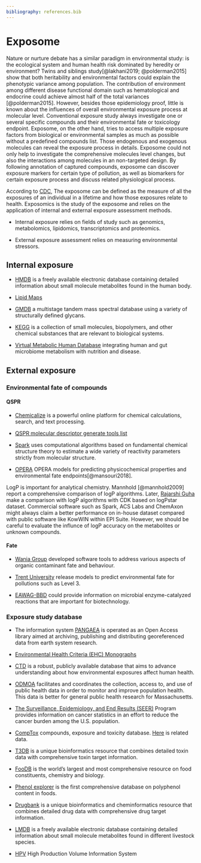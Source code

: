 ```yaml
---
bibliography: references.bib
---
```


# Exposome

Nature or nurture debate has a similar paradigm in environmental study: is the ecological system and human health risk dominated by heredity or environment? Twins and siblings study[@lakhani2019; @polderman2015] show that both heritability and environmental factors could explain the phenotypic variance among population. The contribution of environment among different disease functional domain such as hematological and endocrine could achieve almost half of the total variances [@polderman2015]. However, besides those epidemiology proof, little is known about the influences of overall environmental exposure process at molecular level. Conventional exposure study always investigate one or several specific compounds and their environmental fate or toxicology endpoint. Exposome, on the other hand, tries to access multiple exposure factors from biological or environmental samples as much as possible without a predefined compounds list. Those endogenous and exogenous molecules can reveal the exposure process in details. Exposome could not only help to investigate the comprehensive molecules level changes, but also the interactions among molecules in an non-targeted design. By following annotation of captured compounds, exposome can discover exposure markers for certain type of pollution, as well as biomarkers for certain exposure process and discuss related physiological process.

According to [CDC](https://www.cdc.gov/niosh/topics/exposome/default.html), The exposome can be defined as the measure of all the exposures of an individual in a lifetime and how those exposures relate to health. Exposomics is the study of the exposome and relies on the application of internal and external exposure assessment methods.

-   Internal exposure relies on fields of study such as genomics, metabolomics, lipidomics, transcriptomics and proteomics.

-   External exposure assessment relies on measuring environmental stressors.

## Internal exposure

-   [HMDB](http://www.hmdb.ca/) is a freely available electronic database containing detailed information about small molecule metabolites found in the human body.

-   [Lipid Maps](http://www.lipidmaps.org/)

-   [GMDB](https://jcggdb.jp/rcmg/glycodb/Ms_ResultSearch) a multistage tandem mass spectral database using a variety of structurally defined glycans.

-   [KEGG](https://www.genome.jp/kegg/compound/) is a collection of small molecules, biopolymers, and other chemical substances that are relevant to biological systems.

-   [Virtual Metabolic Human Database](https://www.vmh.life/) integrating human and gut microbiome metabolism with nutrition and disease.

## External exposure

### Environmental fate of compounds

#### QSPR

-   [Chemicalize](https://chemicalize.com/) is a powerful online platform for chemical calculations, search, and text processing.

-   [QSPR molecular descriptor generate tools list](http://www.moleculardescriptors.eu/resources/resources.htm)

-   [Spark](http://www.archemcalc.com/sparc.html) uses computational algorithms based on fundamental chemical structure theory to estimate a wide variety of reactivity parameters strictly from molecular structure.

-   [OPERA](https://jcheminf.biomedcentral.com/articles/10.1186/s13321-018-0263-1) OPERA models for predicting physicochemical properties and environmental fate endpoints[@mansouri2018].

LogP is important for analytical chemistry. Mannhold [@mannhold2009] report a comprehensive comparison of logP algorithms. Later, [Rajarshi Guha](http://blog.rguha.net/?p=896) make a comparison with logP algorithms with CDK based on logPstar dataset. Commercial software such as Spark, ACS Labs and ChemAxon might always claim a better performance on in-house dataset compared with public software like KowWIN within EPI Suite. However, we should be careful to evaluate the influnce of logP accuracy on the metabolites or unknown compounds.

#### Fate

-   [Wania Group](https://www.utsc.utoronto.ca/labs/wania/downloads/) developed software tools to address various aspects of organic contaminant fate and behaviour.

-   [Trent University](http://www.trentu.ca/academic/aminss/envmodel/models/models.html) release models to predict environmental fate for pollutions such as Level 3.

-   [EAWAG-BBD](http://eawag-bbd.ethz.ch/index.html) could provide information on microbial enzyme-catalyzed reactions that are important for biotechnology.

### Exposure study database

-   The information system [PANGAEA](https://www.pangaea.de) is operated as an Open Access library aimed at archiving, publishing and distributing georeferenced data from earth system research.

-   [Environmental Health Criteria (EHC) Monographs](http://www.inchem.org/pages/ehc.html)

-   [CTD](http://ctdbase.org/) is a robust, publicly available database that aims to advance understanding about how environmental exposures affect human health.

-   [ODMOA](https://www.mass.gov/orgs/office-of-data-management-and-outcomes-assessment) facilitates and coordinates the collection, access to, and use of public health data in order to monitor and improve population health. This data is better for general public health research for Massachusetts.

-   [The Surveillance, Epidemiology, and End Results (SEER)](https://seer.cancer.gov/) Program provides information on cancer statistics in an effort to reduce the cancer burden among the U.S. population.

-   [CompTox](https://comptox.epa.gov/dashboard) compounds, exposure and toxicity database. [Here](https://www.epa.gov/chemical-research/downloadable-computational-toxicology-data) is related data.

-   [T3DB](http://www.t3db.ca/) is a unique bioinformatics resource that combines detailed toxin data with comprehensive toxin target information.

-   [FooDB](http://foodb.ca/) is the world's largest and most comprehensive resource on food constituents, chemistry and biology.

-   [Phenol explorer](http://phenol-explorer.eu) is the first comprehensive database on polyphenol content in foods.

-   [Drugbank](https://www.drugbank.ca/releases/latest) is a unique bioinformatics and cheminformatics resource that combines detailed drug data with comprehensive drug target information.

-   [LMDB](http://lmdb.ca) is a freely available electronic database containing detailed information about small molecule metabolites found in different livestock species.

-   [HPV](https://iaspub.epa.gov/oppthpv/hpv_hc_characterization.get_report?doctype=2) High Production Volume Information System
